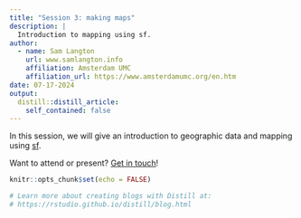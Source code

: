 ```yaml
---
title: "Session 3: making maps"
description: |
  Introduction to mapping using sf.
author:
  - name: Sam Langton
    url: www.samlangton.info
    affiliation: Amsterdam UMC
    affiliation_url: https://www.amsterdamumc.org/en.htm
date: 07-17-2024
output:
  distill::distill_article:
    self_contained: false
---
```


In this session, we will give an introduction to geographic data and mapping using [sf](https://r-spatial.github.io/sf/).

Want to attend or present? [Get in touch](mailto:s.h.langton@amsterdamumc.nl)!


```r
knitr::opts_chunk$set(echo = FALSE)

# Learn more about creating blogs with Distill at:
# https://rstudio.github.io/distill/blog.html

```



